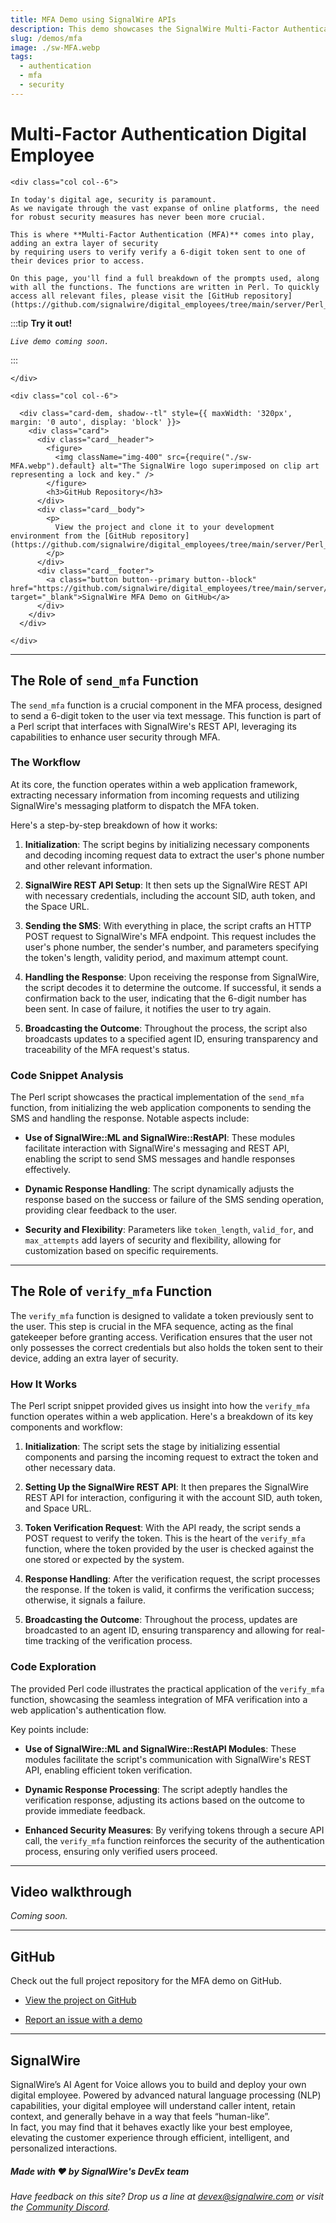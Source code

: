 ```yaml
---
title: MFA Demo using SignalWire APIs
description: This demo showcases the SignalWire Multi-Factor Authentication API.
slug: /demos/mfa
image: ./sw-MFA.webp
tags:
  - authentication
  - mfa
  - security
---
```


# Multi-Factor Authentication Digital Employee

<div class="row">
    
    <div class="col col--6">

    In today's digital age, security is paramount. 
    As we navigate through the vast expanse of online platforms, the need for robust security measures has never been more crucial. 
    
    This is where **Multi-Factor Authentication (MFA)** comes into play, adding an extra layer of security
    by requiring users to verify verify a 6-digit token sent to one of their devices prior to access.

    On this page, you'll find a full breakdown of the prompts used, along with all the functions. The functions are written in Perl. To quickly access all relevant files, please visit the [GitHub repository](https://github.com/signalwire/digital_employees/tree/main/server/Perl_Examples/MFA).


:::tip **Try it out!**

*`Live demo coming soon.`*

:::

    </div>

    <div class="col col--6">

      <div class="card-dem, shadow--tl" style={{ maxWidth: '320px', margin: '0 auto', display: 'block' }}>
        <div class="card">
          <div class="card__header">
            <figure>
              <img className="img-400" src={require("./sw-MFA.webp").default} alt="The SignalWire logo superimposed on clip art representing a lock and key." />
            </figure>
            <h3>GitHub Repository</h3>
          </div>
          <div class="card__body">
            <p>
              View the project and clone it to your development environment from the [GitHub repository](https://github.com/signalwire/digital_employees/tree/main/server/Perl_Examples/MFA).
            </p>
          </div>
          <div class="card__footer">
            <a class="button button--primary button--block" href="https://github.com/signalwire/digital_employees/tree/main/server/Perl_Examples/MFA" target="_blank">SignalWire MFA Demo on GitHub</a>
          </div>
        </div>
      </div>

    </div>

</div>

---

## **The Role of `send_mfa` Function**

The `send_mfa` function is a crucial component in the MFA process, designed to send a 6-digit token to the user via text message. 
This function is part of a Perl script that interfaces with SignalWire's REST API, leveraging its capabilities to enhance user security through MFA.

### **The Workflow**

At its core, the function operates within a web application framework, extracting necessary information from incoming requests and utilizing SignalWire's messaging platform to dispatch the MFA token. 

Here's a step-by-step breakdown of how it works:

1. **Initialization**: The script begins by initializing necessary components and decoding incoming request data to extract the user's phone number and other relevant information.

2. **SignalWire REST API Setup**: It then sets up the SignalWire REST API with necessary credentials, including the account SID, auth token, and the Space URL.

3. **Sending the SMS**: With everything in place, the script crafts an HTTP POST request to SignalWire's MFA endpoint. This request includes the user's phone number, the sender's number, and parameters specifying the token's length, validity period, and maximum attempt count.

4. **Handling the Response**: Upon receiving the response from SignalWire, the script decodes it to determine the outcome. If successful, it sends a confirmation back to the user, indicating that the 6-digit number has been sent. In case of failure, it notifies the user to try again.

5. **Broadcasting the Outcome**: Throughout the process, the script also broadcasts updates to a specified agent ID, ensuring transparency and traceability of the MFA request's status.

### **Code Snippet Analysis**

The Perl script showcases the practical implementation of the `send_mfa` function, from initializing the web application components to sending the SMS and handling the response. Notable aspects include:

- **Use of SignalWire::ML and SignalWire::RestAPI**: These modules facilitate interaction with SignalWire's messaging and REST API, enabling the script to send SMS messages and handle responses effectively.

- **Dynamic Response Handling**: The script dynamically adjusts the response based on the success or failure of the SMS sending operation, providing clear feedback to the user.

- **Security and Flexibility**: Parameters like `token_length`, `valid_for`, and `max_attempts` add layers of security and flexibility, allowing for customization based on specific requirements.

---

## **The Role of `verify_mfa` Function**

The `verify_mfa` function is designed to validate a token previously sent to the user. This step is crucial in the MFA sequence, acting as the final gatekeeper before granting access. Verification ensures that the user not only possesses the correct credentials but also holds the token sent to their device, adding an extra layer of security.

### **How It Works**

The Perl script snippet provided gives us insight into how the `verify_mfa` function operates within a web application. Here's a breakdown of its key components and workflow:

1. **Initialization**: The script sets the stage by initializing essential components and parsing the incoming request to extract the token and other necessary data.

2. **Setting Up the SignalWire REST API**: It then prepares the SignalWire REST API for interaction, configuring it with the account SID, auth token, and Space URL.

3. **Token Verification Request**: With the API ready, the script sends a POST request to verify the token. This is the heart of the `verify_mfa` function, where the token provided by the user is checked against the one stored or expected by the system.

4. **Response Handling**: After the verification request, the script processes the response. If the token is valid, it confirms the verification success; otherwise, it signals a failure.

5. **Broadcasting the Outcome**: Throughout the process, updates are broadcasted to an agent ID, ensuring transparency and allowing for real-time tracking of the verification process.

### **Code Exploration**

The provided Perl code illustrates the practical application of the `verify_mfa` function, showcasing the seamless integration of MFA verification into a web application's authentication flow. 

Key points include:

- **Use of SignalWire::ML and SignalWire::RestAPI Modules**: These modules facilitate the script's communication with SignalWire's REST API, enabling efficient token verification.

- **Dynamic Response Processing**: The script adeptly handles the verification response, adjusting its actions based on the outcome to provide immediate feedback.

- **Enhanced Security Measures**: By verifying tokens through a secure API call, the `verify_mfa` function reinforces the security of the authentication process, ensuring only verified users proceed.

---

## Video walkthrough

*Coming soon.*

---

## GitHub

Check out the full project repository for the MFA demo on GitHub.

  - [View the project on GitHub](https://github.com/signalwire/digital_employees/tree/main/server/Perl_Examples/MFA)

  - [Report an issue with a demo](https://github.com/signalwire/digital_employees/issues)

---

## SignalWire

 SignalWire’s AI Agent for Voice allows you to build and deploy your own digital employee. 
 Powered by advanced natural language processing (NLP) capabilities, your digital employee will understand caller intent, retain context, and generally behave in a way that feels “human-like”.  
 In fact, you may find that it behaves exactly like your best employee, 
 elevating the customer experience through efficient, intelligent, and personalized interactions.

##### Made with ❤️ by SignalWire's DevEx team

*Have feedback on this site? Drop us a line at devex@signalwire.com or visit the [Community Discord](https://discord.com/invite/F2WNYTNjuF).*
